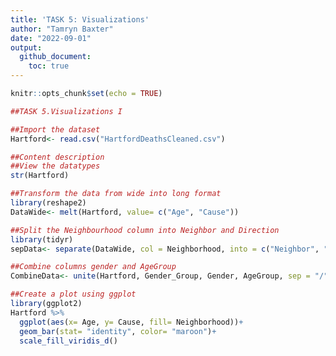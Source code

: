 ```yaml
---
title: 'TASK 5: Visualizations'
author: "Tamryn Baxter"
date: "2022-09-01"
output: 
  github_document:
    toc: true
---
```


```r
knitr::opts_chunk$set(echo = TRUE)
```


```r
##TASK 5.Visualizations I

##Import the dataset
Hartford<- read.csv("HartfordDeathsCleaned.csv")
```

```r
##Content description
##View the datatypes
str(Hartford)
```

```r
##Transform the data from wide into long format
library(reshape2)
DataWide<- melt(Hartford, value= c("Age", "Cause"))
```

```r
##Split the Neighbourhood column into Neighbor and Direction
library(tidyr)
sepData<- separate(DataWide, col = Neighborhood, into = c("Neighbor", "Direction"), sep = " ")
```

```r
##Combine columns gender and AgeGroup
CombineData<- unite(Hartford, Gender_Group, Gender, AgeGroup, sep = "/")
```

```r
##Create a plot using ggplot
library(ggplot2)
Hartford %>% 
  ggplot(aes(x= Age, y= Cause, fill= Neighborhood))+
  geom_bar(stat= "identity", color= "maroon")+
  scale_fill_viridis_d()
```

